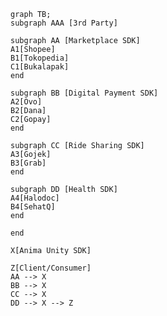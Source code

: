 

```mermaid
graph TB;
subgraph AAA [3rd Party]

subgraph AA [Marketplace SDK]
A1[Shopee]
B1[Tokopedia]
C1[Bukalapak]
end

subgraph BB [Digital Payment SDK]
A2[Ovo]
B2[Dana]
C2[Gopay]
end

subgraph CC [Ride Sharing SDK]
A3[Gojek]
B3[Grab]
end

subgraph DD [Health SDK]
A4[Halodoc]
B4[SehatQ]
end

end

X[Anima Unity SDK]

Z[Client/Consumer]
AA --> X
BB --> X
CC --> X
DD --> X --> Z
```

